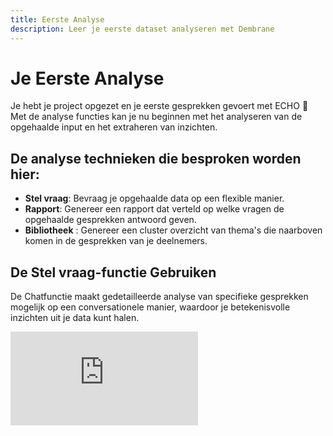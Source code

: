 ```yaml
---
title: Eerste Analyse
description: Leer je eerste dataset analyseren met Dembrane
---
```


# Je Eerste Analyse

Je hebt je project opgezet en je eerste gesprekken gevoert met ECHO 👏 
Met de analyse functies kan je nu beginnen met het analyseren van de opgehaalde input en het extraheren van inzichten.


## De analyse technieken die besproken worden hier: 
- **Stel vraag**: Bevraag je opgehaalde data op een flexible manier. 
- **Rapport**: Genereer een rapport dat verteld op welke vragen de opgehaalde gesprekken antwoord geven.
- **Bibliotheek** : Genereer een cluster overzicht van thema's die naarboven komen in de gesprekken van je deelnemers.



## De Stel vraag-functie Gebruiken

De Chatfunctie maakt gedetailleerde analyse van specifieke gesprekken mogelijk op een conversationele manier, waardoor je betekenisvolle inzichten uit je data kunt halen.

<div
  style={{
    position: "relative",
    paddingBottom: "58.91980360065466%",
    height: 0
  }}
>
  <iframe
    src="https://www.loom.com/embed/20ca743e325a43f886625e50f71543a9?sid=2cf1492d-54ad-42dd-8f99-dcd2c33c84d4"
    frameBorder={0}
    webkitallowfullscreen=""
    mozallowfullscreen=""
    allowFullScreen=""
    style={{
      position: "absolute",
      top: 0,
      left: 0,
      width: "100%",
      height: "100%"
    }}
  />
</div>


### Context Selecteren

- Als je op een gesprek hebt geklikt, en dan klikt op "Stel vraag" dan gaat dit gesprek automatisch geselecteerd zijn als context.
- Als je op "Stel vraag" klikt zonder dat je momenteel een gesprek bekijkt, brengt het je naar de chatinterface zonder specifieke toegevoegde context. Je moet zelf nog context toevoegen in dit geval.
- Je kunt altijd meer context toevoegen aan je chat door de vakjes naast de individuele gesprekken aan te vinken.



### Best Practices
- Begin met brede vragen. Bijvoorbeeld: Wat wordt er in deze gesprekken besproken?
- Na een high-level overzicht te hebben gekregen kan je inzoomen. Hier helpt het om duidelijke en specifieke vragen te stellen. <br/>
 &nbsp;&nbsp;&nbsp;&nbsp; - Gebruik vervolgvragen voor duidelijkheid<br/>
 &nbsp;&nbsp;&nbsp;&nbsp; - Verdeel complexe vragen in kleinere delen<br/>
- Documenteer belangrijke inzichten


### Voorbeeld vragen
Hieronder vind je enkele voorbeelden:
 -  Welke argumenten worden er gepresenteerd bij het bespreken van X 
 -  Wat lijken de grootste verschillen in waarden te zijn tussen opname X en opname Y
 -  Welke afspraken zijn er gemaakt in dit overleg? Wat mist er nog om deze afspraken SMART te maken?
 -  Kan je me de quotes geven waarop je [uitspraak in de chat] hebt gebaseerd? 






## Een Rapport Creëren

De rapport functie maakt het delen van algemene trends in je opgehaalde gesprekken makkelijker dan ooit.
Hoe deze functie werkt is dat achter schermen de vraag wordt gesteld : op welke vragen geven deze gesprekken een antwoord. Het resultaat vind je terug in het rapport. Dit rapport kan je niet zelf bewerken. Indien dit gewenst is kan je altijd contact met Dembrane opnemen. 

<div
  style={{
    position: "relative",
    paddingBottom: "58.91980360065466%",
    height: 0
  }}
>
  <iframe
    src="https://www.loom.com/embed/3eea9767481b40aa800abb5a7353b449?sid=cced30df-5dd6-491e-8c54-6a9c07441df4"
    frameBorder={0}
    webkitallowfullscreen=""
    mozallowfullscreen=""
    allowFullScreen=""
    style={{
      position: "absolute",
      top: 0,
      left: 0,
      width: "100%",
      height: "100%"
    }}
  />
</div>





## De Bibliotheek Functie

Bibliotheken zijn een geweldige manier om een breed overzicht te krijgen en een gevoel te krijgen voor waar deelnemers over praatten, geclusterd rond vragen of onderwerpen naar keuze!

<div
  style={{
    position: "relative",
    paddingBottom: "58.91980360065466%",
    height: 0
  }}
>
  <iframe
    src="https://www.loom.com/embed/6b1966f8ebb5403eb711f2b6c4f814fe?sid=db2dcf02-9eee-4b27-9f86-5f8c88a8ecaf"
    frameBorder={0}
    webkitallowfullscreen=""
    mozallowfullscreen=""
    allowFullScreen=""
    style={{
      position: "absolute",
      top: 0,
      left: 0,
      width: "100%",
      height: "100%"
    }}
  />
</div>


#### Een bibliotheek aanmaken

1. Klik in je dashboard op de knop **"Bibliotheek"** in de zijbalk. Dit brengt je naar je projectbibliotheek.
2. In het begin zal je bibliotheek leeg zijn, zoals aangegeven door het blauwe statusbericht bovenaan de pagina. Hier zie je ook hoeveel gesprekken er wachten om verwerkt te worden
3. Klik nu op **"Bibliotheek Maken"**. Standaard zal de bibliotheek twee zogenaamde **"Views"** maken - Onderwerpen en Sentiment. Views zijn de onderwerpen, vragen, thema's van jouw keuze die de AI zal gebruiken als basis voor het clusteren van de gesprekscitaten

![](/img16.png)

4. Klik op "Bibliotheek Maken" en wacht tot de verwerking voltooid is. Dit kan even duren
5. Zodra de bibliotheek is gegenereerd, kun je de twee standaard views gaan verkennen - Onderwerpen en Sentiment - die nu zogenaamde **"Aspecten"** aan zich gekoppeld zouden moeten hebben. Aspecten zijn door AI gegenereerde clusters rond de vraag of query van de view. Klik op een van hen om te beginnen met het verkennen hoe gesprekscitaten werden geclusterd rond het aspect.
6. Na het maken van je eerste bibliotheek ben je klaar om je eerste unieke views te maken!

![](/img19.png)

**Opmerking**: Je zou in de bibliotheek kunnen merken dat sommige clusterthema's 100'en citaten hebben, terwijl andere er weinig of zelfs nul hebben. Vaak zijn de clusters met veel citaten de 'open deuren', clusters waarvan je van tevoren kunt verwachten dat ze zullen verschijnen. De citaten met minder citaten zijn degene die de AI als relevant identificeert, en kunnen interessante paden zijn om te verkennen met je deelnemers.

#### Additionele Views Maken

1. Klik in je projectbibliotheek op **"View Maken"**
2. **Voer je query in**: Hier kun je je onderzoeksvraag stellen
3. **Extra context:** Dit gaat over waar je wilt dat de AI in het bijzonder op let, of bijvoorbeeld hoeveel clusters je wilt (zoals een top 10 lijst)
4. Als je op **"View maken"** klikt, zal de AI beginnen met het verzamelen van relevante citaten

![](/img20.png)

#### Views Verkennen

Er zijn meerdere manieren om een view te verkennen.

1. Door op het uitbreidingspictogram in de rechterbovenhoek van je view te klikken, zie je een gedetailleerder overzicht van de view
2. Je kunt op elk moment op een van de aspecten klikken om te beginnen met het verkennen hoe gesprekscitaten werden geclusterd rond het aspect
3. Voor elk citaat zie je de gespreksbron eraan gekoppeld. Als je erop klikt, kom je direct in het tabblad **"Analyse"** van het gesprek, dat niet alleen alle geëxtraheerde citaten bevat maar ook door AI gegenereerde **Insights**

![](/img21.png)


**Opmerking**: Zodra je je eerste bibliotheek hebt gegenereerd, zal de knop **"Bibliotheek Maken"** in de rechterbovenhoek nu **"Bibliotheek Opnieuw Genereren"** zeggen. Dit is vooral relevant wanneer er na het maken van je eerste bibliotheek meer gesprekken worden opgenomen. Deze worden niet automatisch toegevoegd aan de bibliotheek, daarom moet je deze opnieuw genereren.






Nu ben je goed uitgerust om een project te maken, het te delen met je deelnemers en te beginnen met het verzamelen van data.


## Hulp Nodig?
Neem contact op met Evelien als je hulp nodig hebt!
evelien@dembrane.com 